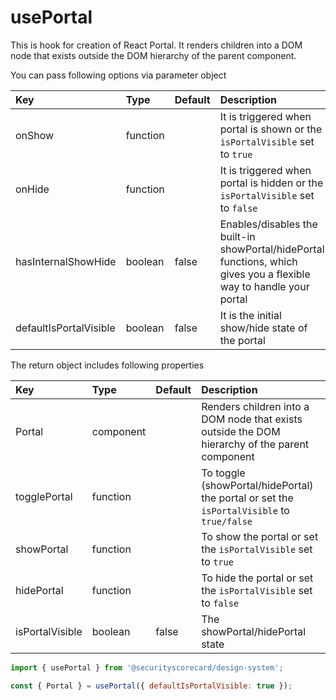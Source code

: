 
<Meta title="Hooks/usePortal" />

# usePortal

This is hook for creation of React Portal. It renders children into a DOM node that exists outside the DOM hierarchy of the parent component.

You can pass following options via parameter object

| Key                    | Type     | Default | Description                                                                                                         |
| :--------------------- | :------- | :------ | :------------------------------------------------------------------------------------------------------------------ |
| onShow                 | function |         | It is triggered when portal is shown or the `isPortalVisible` set to `true`                                         |
| onHide                 | function |         | It is triggered when portal is hidden or the `isPortalVisible` set to `false`                                       |
| hasInternalShowHide    | boolean  | false   | Enables/disables the built-in showPortal/hidePortal functions, which gives you a flexible way to handle your portal |
| defaultIsPortalVisible | boolean  | false   | It is the initial show/hide state of the portal                                                                     |

The return object includes following properties

| Key             | Type      | Default | Description                                                                                    |
| :-------------- | :-------- | :------ | :--------------------------------------------------------------------------------------------- |
| Portal          | component |         | Renders children into a DOM node that exists outside the DOM hierarchy of the parent component |
| togglePortal    | function  |         | To toggle (showPortal/hidePortal) the portal or set the `isPortalVisible` to `true/false`      |
| showPortal      | function  |         | To show the portal or set the `isPortalVisible` set to `true`                                  |
| hidePortal      | function  |         | To hide the portal or set the `isPortalVisible` set to `false`                                 |
| isPortalVisible | boolean   | false   | The showPortal/hidePortal state                                                                |

```jsx
import { usePortal } from '@securityscorecard/design-system';

const { Portal } = usePortal({ defaultIsPortalVisible: true });
```
